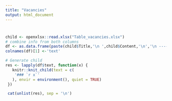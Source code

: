 ```yaml
---
title: "Vacancies"
output: html_document
---
```


#
#

```r
child <- openxlsx::read.xlsx("Table_vacancies.xlsx")
# combine info from both columns 
df <- as.data.frame(paste(child$Title,'\n ',child$Content,'\n','\n -----'))
colnames(df)[1] <-'text'

# Generate child
res <- lapply(df$text, function(x) {
   knitr::knit_child(text = c(
    '### `r x`'
   ), envir = environment(), quiet = TRUE)
 })

 cat(unlist(res), sep = '\n')
```
